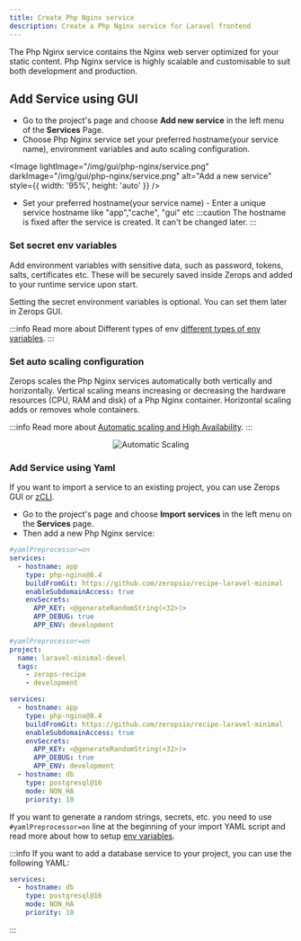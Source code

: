 ```yaml
---
title: Create Php Nginx service
description: Create a Php Nginx service for Laravel frontend
---
```



The Php Nginx service contains the Nginx web server optimized for your static content. Php Nginx service is highly scalable and customisable to suit both development and production.

## Add Service using GUI

 - Go to the project's page and choose **Add new service** in the left menu of the **Services** Page.
 - Choose Php Nginx service set your preferred hostname(your service name), environment variables and auto scaling configuration.

<Image
  lightImage="/img/gui/php-nginx/service.png"
  darkImage="/img/gui/php-nginx/service.png"
  alt="Add a new service"
  style={{ width: '95%', height: 'auto' }}
/>

- Set your preferred hostname(your service name) - Enter a unique service hostname like "app","cache", "gui" etc
:::caution
The hostname is fixed after the service is created. It can't be changed later.
:::

### Set secret env variables

Add environment variables with sensitive data, such as password, tokens, salts, certificates etc. These will be securely saved inside Zerops and added to your runtime service upon start.

Setting the secret environment variables is optional. You can set them later in Zerops GUI.

:::info
Read more about Different types of env [different types of env variables](/frameworks/laravel/env-variables).
:::

### Set auto scaling configuration

Zerops scales the Php Nginx services automatically both vertically and horizontally. Vertical scaling means increasing or decreasing the hardware resources (CPU, RAM and disk) of a Php Nginx container. Horizontal scaling adds or removes whole containers.

:::info
Read more about [Automatic scaling and High Availability](/features/scaling-ha).
:::

<p align="center">
  <Image
    lightImage="/img/gui/automatic-scaling.webp"
    darkImage="/img/gui/automatic-scaling.webp"
    alt="Automatic Scaling"
    style={{ width: '95%', height: 'auto' }}
  />
</p>

### Add Service using Yaml

If you want to import a service to an existing project, you can use Zerops GUI or [zCLI](/references/cli/commands#service).

- Go to the project's page and choose **Import services** in the left menu on the **Services** page.
- Then add a new Php Nginx service:

```yml
#yamlPreprocessor=on
services:
  - hostname: app
    type: php-nginx@8.4
    buildFromGit: https://github.com/zeropsio/recipe-laravel-minimal
    enableSubdomainAccess: true
    envSecrets:
      APP_KEY: <@generateRandomString(<32>)>
      APP_DEBUG: true
      APP_ENV: development
```

<Dropdown>

<DropdownItem title="Full Example of Project Import YAML">

```yml
#yamlPreprocessor=on
project:
  name: laravel-minimal-devel
  tags:
    - zerops-recipe
    - development

services:
  - hostname: app
    type: php-nginx@8.4
    buildFromGit: https://github.com/zeropsio/recipe-laravel-minimal
    enableSubdomainAccess: true
    envSecrets:
      APP_KEY: <@generateRandomString(<32>)>
      APP_DEBUG: true
      APP_ENV: development
  - hostname: db
    type: postgresql@16
    mode: NON_HA
    priority: 10
```

</DropdownItem>

</Dropdown>

If you want to generate a random strings, secrets, etc. you need to use `#yamlPreprocessor=on` line at the beginning of your import YAML script and read more about how to setup [env variables](/frameworks/laravel/env-variables).

:::info
If you want to add a database service to your project, you can use the following YAML:

```yml
services:
  - hostname: db
    type: postgresql@16
    mode: NON_HA
    priority: 10
```
:::
